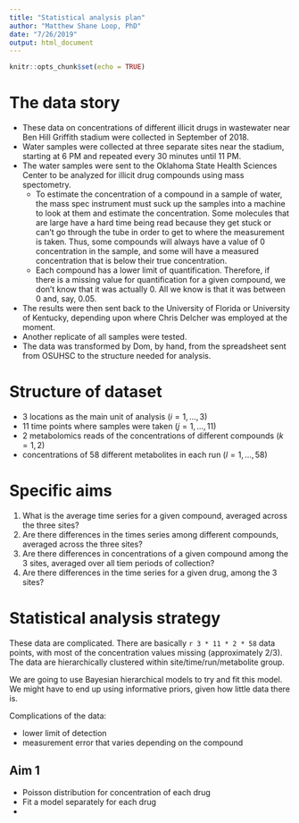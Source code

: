 ```yaml
---
title: "Statistical analysis plan"
author: "Matthew Shane Loop, PhD"
date: "7/26/2019"
output: html_document
---
```


```r
knitr::opts_chunk$set(echo = TRUE)
```

# The data story

* These data on concentrations of different illicit drugs in wastewater near Ben Hill Griffith stadium were collected in September of 2018. 
* Water samples were collected at three separate sites near the stadium, starting at 6 PM and repeated every 30 minutes until 11 PM.
* The water samples were sent to the Oklahoma State Health Sciences Center to be analyzed for illicit drug compounds using mass spectometry.
  * To estimate the concentration of a compound in a sample of water, the mass spec instrument must suck up the samples into a machine to look at them and estimate the concentration. Some molecules that are large have a hard time being read because they get stuck or can't go through the tube in order to get to where the measurement is taken. Thus, some compounds will always have a value of 0 concentration in the sample, and some will have a measured concentration that is below their true concentration.
  * Each compound has a lower limit of quantification. Therefore, if there is a missing value for quantification for a given compound, we don't know that it was actually 0. All we know is that it was between 0 and, say, 0.05.
* The results were then sent back to the University of Florida or University of Kentucky, depending upon where Chris Delcher was employed at the moment.
* Another replicate of all samples were tested.
* The data was transformed by Dom, by hand, from the spreadsheet sent from OSUHSC to the structure needed for analysis.

# Structure of dataset

* 3 locations as the main unit of analysis ($i = 1,\dots, 3$)
* 11 time points where samples were taken ($j = 1,\dots,11$)
* 2 metabolomics reads of the concentrations of different compounds ($k = 1,2$)
* concentrations of 58 different metabolites in each run ($l = 1, \dots, 58$)

# Specific aims

1. What is the average time series for a given compound, averaged across the three sites?
2. Are there differences in the times series among different compounds, averaged across the three sites?
3. Are there differences in concentrations of a given compound among the 3 sites, averaged over all tiem periods of collection?
4. Are there differences in the time series for a given drug, among the 3 sites?

# Statistical analysis strategy

These data are complicated. There are basically `r 3 * 11 * 2 * 58` data points, with most of the concentration values missing (approximately 2/3). The data are hierarchically clustered within site/time/run/metabolite group. 

We are going to use Bayesian hierarchical models to try and fit this model. We might have to end up using informative priors, given how little data there is.

Complications of the data:

* lower limit of detection
* measurement error that varies depending on the compound

## Aim 1

* Poisson distribution for concentration of each drug
* Fit a model separately for each drug
* 
